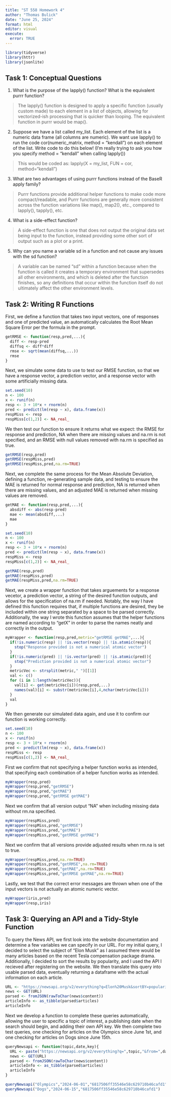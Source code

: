 ```yaml
---
title: "ST 558 Homework 4"
author: "Thomas Bulick"
date: "June 25, 2024"
format: html
editor: visual
execute: 
  error: TRUE
---
```


```r
library(tidyverse)
library(httr)
library(jsonlite)
```

## Task 1: Conceptual Questions

1.  What is the purpose of the lapply() function? What is the equivalent purrr function?

> The lapply() function is designed to apply a specific function (usually custom made) to each element in a list of objects, allowing for vectorized-ish processing that is quicker than looping. The equivalent function in purrr would be map().

2.  Suppose we have a list called my_list. Each element of the list is a numeric data frame (all columns are numeric). We want use lapply() to run the code cor(numeric_matrix, method = "kendall") on each element of the list. Write code to do this below! (I’m really trying to ask you how you specify method = "kendall" when calling lapply())

> This would be coded as: lapply(X = my_list, FUN = cor, method="kendall")

3.  What are two advantages of using purrr functions instead of the BaseR apply family?

> Purrr functions provide additional helper functions to make code more compact/readable, and Purrr functions are generally more consistent across the function variations like map(), map2(), etc., compared to lapply(), tapply(), etc.

4.  What is a side-effect function?

> A side-effect function is one that does not output the original data set being input to the function, instead providing some other sort of output such as a plot or a print.

5.  Why can you name a variable sd in a function and not cause any issues with the sd function?

> A variable can be named "sd" within a function because when the function is called it creates a temporary environment that supersedes all other environments, and which is deleted after the function finishes, so any definitions that occur within the function itself do not ultimately affect the other environment levels.

## Task 2: Writing R Functions

First, we define a function that takes two input vectors, one of responses and one of predicted value, an automatically calculates the Root Mean Square Error per the formula in the prompt.

```r
getRMSE <- function(resp,pred,...){
  diff <- resp-pred
  diffsq <- diff*diff
  rmse <- sqrt(mean(diffsq,...))
  rmse
}
```

Next, we simulate some data to use to test our RMSE function, so that we have a response vector, a prediction vector, and a response vector with some artificially missing data.

```r
set.seed(10)
n <- 100
x <- runif(n)
resp <- 3 + 10*x + rnorm(n)
pred <- predict(lm(resp ~ x), data.frame(x))
respMiss <- resp 
respMiss[c(1,2)] <- NA_real_
```

We then test our function to ensure it returns what we expect: the RMSE for response and prediction, NA when there are missing values and na.rm is not specified, and an RMSE with null values removed with na.rm is specified as true.

```r
getRMSE(resp,pred)
getRMSE(respMiss,pred)
getRMSE(respMiss,pred,na.rm=TRUE)
```

Next, we complete the same process for the Mean Absolute Deviation, defining a function, re-generating sample data, and testing to ensure the MAE is returned for normal response and prediction, NA is returned when there are missing values, and an adjusted MAE is returned when missing values are removed.

```r
getMAE <- function(resp,pred,...){
  absdiff <- abs(resp-pred)
  mae <- mean(absdiff,...)
  mae
}

set.seed(10)
n <- 100
x <- runif(n)
resp <- 3 + 10*x + rnorm(n)
pred <- predict(lm(resp ~ x), data.frame(x))
respMiss <- resp 
respMiss[c(1,2)] <- NA_real_

getMAE(resp,pred)
getMAE(respMiss,pred)
getMAE(respMiss,pred,na.rm=TRUE)
```

Next, we create a wrapper function that takes arguements for a response vecetor, a prediction vector, a string of the desired function outputs, and allows for the specification of na.rm if needed. Notably, the way I have defined this function requires that, if multiple functions are desired, they be included within one string separated by a space to be parsed correctly. Additionally, the way I wrote this function assumes that the helper functions are named according to "getX" in order to parse the names neatly and correctly in the output.

```r
myWrapper <- function(resp,pred,metric="getRMSE getMAE",...){
  if(!is.numeric(resp) || !is.vector(resp) || !is.atomic(resp)){
    stop("Response provided is not a numerical atomic vector")
  }
  if(!is.numeric(pred) || !is.vector(pred) || !is.atomic(pred)){
    stop("Prediction provided is not a numerical atomic vector")
  }
  metricVec <- strsplit(metric," ")[[1]]
  val <- c()
  for (i in 1:length(metricVec)){
    val[i] <- get(metricVec[i])(resp,pred,...)
    names(val)[i] <- substr(metricVec[i],4,nchar(metricVec[i]))
  }
  val 
}
```

We then generate our simulated data again, and use it to confirm our function is working correctly.

```r
set.seed(10)
n <- 100
x <- runif(n)
resp <- 3 + 10*x + rnorm(n)
pred <- predict(lm(resp ~ x), data.frame(x))
respMiss <- resp 
respMiss[c(1,2)] <- NA_real_
```

First we confirm that not specifying a helper function works as intended, that specifying each combination of a helper function works as intended. 
```r
myWrapper(resp,pred)
myWrapper(resp,pred,"getRMSE")
myWrapper(resp,pred,"getMAE")
myWrapper(resp,pred,"getRMSE getMAE")
```

Next we confirm that all version output "NA" when including missing data without rm.na specified. 
```r
myWrapper(respMiss,pred)
myWrapper(respMiss,pred,"getRMSE")
myWrapper(respMiss,pred,"getMAE")
myWrapper(respMiss,pred,"getRMSE getMAE")
```

Next we confirm that all versions provide adjusted results when rm.na is set to true. 
```r
myWrapper(respMiss,pred,na.rm=TRUE)
myWrapper(respMiss,pred,"getRMSE",na.rm=TRUE)
myWrapper(respMiss,pred,"getMAE",na.rm=TRUE)
myWrapper(respMiss,pred,"getRMSE getMAE",na.rm=TRUE)
```

Lastly, we test that the correct error messages are thrown when one of the input vectors is not actually an atomic numeric vector.
```r
myWrapper(iris,pred)
myWrapper(resp,iris)
```

## Task 3: Querying an API and a Tidy-Style Function

To query the News API, we first look into the website documentation and determine a few variables we can specify in our URL. For my initial query, I decided to select the subject of "Elon Musk" as I assumed there would be many articles based on the recent Tesla compensation package drama. Additionally, I decided to sort the results by popularity, and I used the API I recieved after registering on the website. We then translate this query into usable parsed data, eventually returning a dataframe with the actual information on each article.

```r
URL <- "https://newsapi.org/v2/everything?q=Elon%20Musk&sortBY=popularity&apiKey=6817506ff35546e58c629710b46cafd1"
news <- GET(URL)
parsed <- fromJSON(rawToChar(news$content))
articleInfo <- as_tibble(parsed$articles)
articleInfo
```

Next we develop a function to complete these queries automatically, allowing the user to specific a topic of interest, a publishing date when the search should begin, and adding their own API key. We then complete two test queries, one checking for articles on the Olympics since June 1st, and one checking for articles on Dogs since June 15th.

```r
queryNewsapi <- function(topic,date,key){
  URL <- paste("https://newsapi.org/v2/everything?q=",topic,"&from=",date,"&apiKey=",key,sep='')
  news <- GET(URL)
  parsed <- fromJSON(rawToChar(news$content))
  articleInfo <- as_tibble(parsed$articles)
  articleInfo
}

queryNewsapi("Olympics","2024-06-01","6817506ff35546e58c629710b46cafd1")
queryNewsapi("Dogs","2024-06-15","6817506ff35546e58c629710b46cafd1")

```
